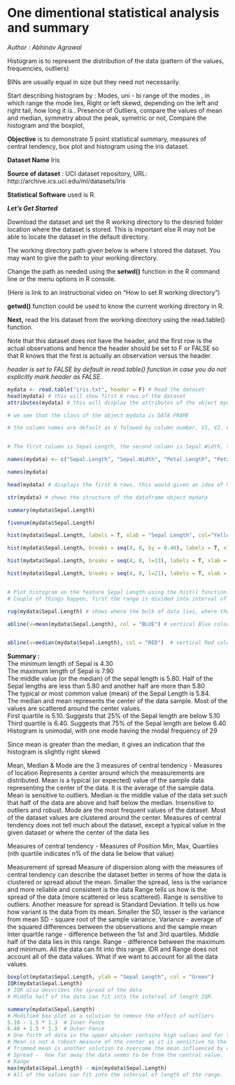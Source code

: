 One dimentional statistical analysis and summary 
========================================================
<i>Author : Abhinav Agrawal </i>

Histogram is to represent the distribution of the data (pattern of the values, frequencies, outliers)

BINs are usually equal in size but they need not necessarily.   

Start describing histogram by :
Modes, uni - bi
range of the modes , in which range the mode lies, 
Right or left skewd, depending on the left and right tail, how long it is..
Presence of Outliers, 
compare the values of mean and median,
symmetry about the peak, symetric or not,
Compare the histogram and the boxplot,

<b>Objective</b> is to demonstrate 5 point statistical summary, measures of central tendency, box plot and histogram using the iris dataset.

<b> Dataset Name</b> Iris

<b>Source of dataset</b> :  UCI dataset repository, URL:  http://archive.ics.uci.edu/ml/datasets/Iris

<b>Statistical Software</b> used is R.

<b><i>Let's Get Started </i></b> 

Download the dataset and set the R working directory to the desried folder location where the dataset is stored. This is important else R may not be able to locate the dataset in the default directory.

The working directory path given below is where I stored the dataset. You may want to give the path to your working directory. 

Change the path as needed using the <b>setwd()</b> function in the R command line or the menu options in R console.

(Here is link to an instructional video on "How to set R working directory")

<b>getwd()</b> function could be used to know the current working directory in R.

<b>Next,</b> read the Iris dataset from the working directory using the read.table() function.

Note that this dataset does not have the header, and the first row is the actual observations and hence the header should be set to F or FALSE so that R knows that the first is actually an observation versus the header.

<i>header is set to FALSE by default in read.table() function in case you do not explicitly mark header as FALSE</i>. 

```r
mydata <- read.table("iris.txt", header = F) # Read the dataset
head(mydata) # this will show first 6 rows of the dataset
attributes(mydata) # this will display the attributes of the object mydata

# we see that the class of the object mydata is DATA FRAME

# the column names are default as V folowed by column number, V1, V2, V3, V4


# The first column is Sepal Length, the second column is Sepal Width, third column is Petal Length and fourth column is Petal Width

names(mydata) <- c("Sepal.Length", "Sepal.Width", "Petal.Length", "Petal.Width") # Assigning the column names using the C() to the attribute names

names(mydata)

head(mydata) # displays the first 6 rows, this would given an idea of how the data looks like.

str(mydata) # shows the structure of the dataframe object mydata

summary(mydata$Sepal.Length)

fivenum(mydata$Sepal.Length)

hist(mydata$Sepal.Length, labels = T, xlab = "Sepal Length", col="Yellow", main = "Histogram of Sepal Length")  

hist(mydata$Sepal.Length, breaks = seq(4, 8, by = 0.40), labels = T, xlab = "Sepal Length", col="Yellow", main = "Histogram of Sepal Length")  

hist(mydata$Sepal.Length, breaks = seq(4, 8, l=13), labels = T, xlab = "Sepal Length", col="Yellow", main = "Histogram of Sepal Length") 

hist(mydata$Sepal.Length, breaks = seq(4, 8, l=21), labels = T, xlab = "Sepal Length", col="Yellow", main = "Histogram of Sepal Length")  


# Plot histogram on the feature Sepal Length using the hist() function.
# Couple of things happen, first the range is divided into interval of equal length (also called BINs). The size or width of the BIN would depend on the number of BINs. It also calculates the BIN frequency for each of the BINs. The heigth of the bar shows the frequency.  Shape of the histogram does depend on the number of the BINs.

rug(mydata$Sepal.Length) # shows where the bulk of data lies, where the outliers are .

abline(v=mean(mydata$Sepal.Length), col = "BLUE") # vertical Blue color line to indicate the mean


abline(v=median(mydata$Sepal.Length), col = "RED")  # vertical Red color line to indicate the median


```
<b>Summary :</b>
<br>The minimum length of Sepal is 4.30
<br>The maximum length of Sepal is 7.90
<br> The middle value (or the median) of the sepal length is 5.80. Half of the Sepal lengths are less than 5.80 and another half are more than 5.80 
<br>The typical or most common value (mean) of the Sepal Length is 5.84.
<br> The median and mean represents the center of the data sample. Most of the values are scattered around the center values.
<br> First quartile is 5.10. Suggests that 25% of the Sepal length are below 5.10
<br> Third quartile is 6.40. Suggests that 75% of the Sepal length are below 6.40
<br> Histogram is unimodal, with one mode having the modal frequency of 29

Since mean is greater than the median, it gives an indication that the histogram is slightly right skewd


Mean, Median & Mode are the 3 measures of central tendency - Measures of location
Represents a center around which the measurements are distributed.
Mean is a typical (or expected) value of the sample data representing the center of the data. It is the average of the sample data. 
Mean is sensitive to outliers.
Median is the middle value of the data set such that half of the data are above and half below the median. Insensitive to outliers and robust.
Mode are the most frequent values of the dataset.
Most of the dataset values are clustered around the center.
Measures of central tendency does not tell much about the dataset, except a typical value in the given dataset or where the center of the data lies

Measures of central tendency - Measures of Position
Min,
Max,
Quartiles (nth quartile indicates n% of the data lie below that value)

Measurement of spread
Measure of dispersion along with the measures of central tendency can describe the dataset better in terms of how the data is clustered or spread about the mean.
Smaller the spread, less is the variance and more reliable and consistent is the data
Range tells us how is the spread of the data (more scattered or less scattered). Range is sensitive to outliers.
Another measure for spread is Standard Deviation. It tells us how how variant is the data from its mean.
Smaller the SD, lesser is the variance from mean
SD - square root of the sample variance.
Variance - average of the squared differences between the observations and the sample mean
Inter quartile range - difference between the 1st and 3rd quartiles. Middle half of the data lies in this range.
Range - difference between the maximum and minimum. All the data can fit into this range.
IDR and Range does not account all of the data values. What if we want to account for all the data values.

```r
boxplot(mydata$Sepal.Length, ylab = "Sepal Length", col = "Green")
IQR(mydata$Sepal.Length)
# IQR also describes the spread of the data
# Middle half of the data can fit into the interval of length IQR.

summary(mydata$Sepal.Length)
# Modified box plot as a solution to remove the effect of outliers
5.10 - 1.5 * 1.3  # Inner Fence
6.40 + 1.5 * 1.3  # Outer Fence
# One forth of data in the upper whisker contains high values and for the same reason mean is more than the median. ALso, this shows that the histogram is slightly right skewd.
# Mean is not a robust measure of the center as it is sensitive to the outliers. Median is not sensitive to outliers.
# Trimmed mean is another solution to overcome the mean influenced by outliers. 10% of the value are trimmed to get the trimmed mean.
# Spread -  how far away the data seems to be from the central value.
# Range
max(mydata$Sepal.Length) - min(mydata$Sepal.Length) 
# All of the values can fit into the interval of length of the range.


```
